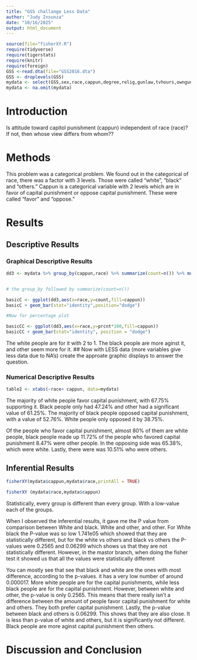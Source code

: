 ```yaml
---
title: "GSS challange Less Data"
author: "Judy Insunza"
date: "10/16/2025"
output: html_document
---
```




```r
source(file="fisherXY.R")
require(tidyverse)
require(tigerstats)
require(knitr)
require(foreign)
GSS <-read.dta(file="GSS2016.dta")
GSS <- droplevels(GSS)
mydata <- select(GSS,sex,race,cappun,degree,relig,gunlaw,tvhours,owngun,age,wordsum)
mydata <- na.omit(mydata)
```

# Introduction

<!--In this section you explain what you are trying to show.  Where did the data come from?  What is the research or other question you are trying to answer?.  If you skimp in this section expect to be marked down in your grade. Paint a picture of the project a couple of paragraphs is expected!-->

Is attitude toward capitol punishment (cappun) independent of race (race)?
If not, then whose view differs from whom??





# Methods

<!--Decide on your methods:  use "variable analysis" or other appropriate descriptors.  Make sure to choose at least one graphical method and at least one numerical method. Discuss what data manipulations may be needed for example subsetting or other binning procedures and what sort of graphical displays and inferential tools will be used!-->

This problem was a categorical problem. We found out in the categorical of race, there was a factor with 3 levels. Those were called "white", "black" and "others." Cappun is a categorical variable with 2 levels which are in favor of capital punishment or oppose capital punishment. These were called "favor" and "oppose."

# Results

<!--Divide this section into two sub-sections:  One for your descriptive  results and one for your inferential results.!-->

## Descriptive Results

### Graphical Descriptive Results

<!--Graphical results here.  Make sure to show your code.  Provide appropriate labels for axes, giving units if possible, and provide a good title for the graph, too.  Use the graphical results to describe the patterns if any that exist in the data as focused toward the research question. Bottom line is to explain the features of the graph that are relevant to conforming or departing to what is expected by your null hypothesis !-->





```r
dd3 <- mydata %>% group_by(cappun,race) %>% summarize(count=n()) %>% mutate(prcnt=count/sum(count))


# the group_by followed by summarize(count=n())

basicC <- ggplot(dd3,aes(x=race,y=count,fill=cappun))
basicC + geom_bar(stat="identity",position="dodge")

#Now for percentage plot

basicCC <- ggplot(dd3,aes(x=race,y=prcnt*100,fill=cappun)) 
basicCC + geom_bar(stat="identity", position = "dodge")
```

The white people are for it with 2 to 1. The black people are more aginst it, and other seem more for it.
## Now with LESS data (more variables give less data due to NA's) create the approate graphic displays to answer the question.



### Numerical Descriptive Results
<!--Numerical results go here. Use the numerical results to describe the patterns if any that exist in the data as focused toward the research question!-->

```r
table2 <- xtabs(~race+ cappun, data=mydata)


```

The majority of white people favor capital punishment, with 67.75% supporting it. Black people only had 47.24% and other had a significant value of 61.25%. The majority of black people opposed capital punishment, with a value of 52.76%. White people only opposed it by 38.75%.

Of the people who favor capital punishment, almost 80% of them are white people, black people made up 11.72% of the people who favored capital punishment 8.47% were other people. In the opposing side was 65.38%, which were white. Lastly, there were was 10.51% who were others. 


## Inferential Results

<!--State hypothesis clearly.  Make sure your discussion of the inferential test covers all the aspects that the test output produces, such as test statistic, p-value etc.  Make a decision about the null hypothesis, explain the assumptions on which the selected test/procedure was based, and why the chosen procedure satisfys the assumptions and is appropriate to answer the research question!-->

```r
fisherXY(mydata$cappun,mydata$race,printAll = TRUE)
```









```r
fisherXY (mydata$race,mydata$cappun)
```

Statistically, every group is different than every group. With a low-value each of the groups.

When I observed the inferential results, it gave me the P value from comparison between White and black. White and other, and other. For White black the P-value was so low 1.741e05 which showed that they are statistically different, but for the white vs others and black vs others the P-values were 0.2565 and 0.06299 which shows us that they are not statistically different. However, in the mastor branch, when doing the fisher test it showed us that all the values were statistically different

You can mostly see that see that black and white are the ones with most difference, according to the p-values. it has a very low number of around 0.000017. More white people are for the capital punishments, while less black people are for the capital punishment. However, between white and other, the p-value is only 0.2565. This means that there really isn't a difference between the amount of people favor capital punishment for white and others. They both prefer capital punishment. Lastly, the p-value between black and others is 0.06299. This shows that they are also close. It is less than p-value of white and others, but it is significantly not different. Black people are more aginst capital punishment then others.

# Discussion and Conclusion

<!--Discussion and conclusion here.  If you found a relationship be sure to consider whether the relationship occurs because one of the variavbles causes the other, or whether they perhasps are related for some other reason.  Watch the chapter 6 videos from the GeorgeTown videos collection.!-->
